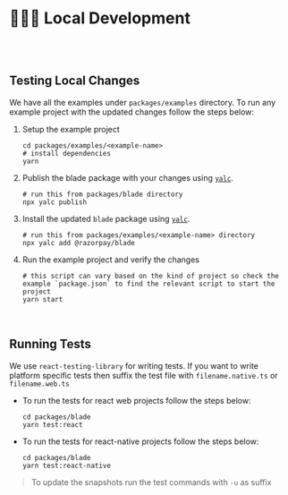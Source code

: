 
<Meta title="Guides/Local Development" />

# 🧑🏻‍💻 Local Development
<br/>
<br/>

## Testing Local Changes
We have all the examples under `packages/examples` directory. To run any example project with the updated changes follow the steps below:

1. Setup the example project
    ```shell
    cd packages/examples/<example-name>
    # install dependencies
    yarn
    ```

2. Publish the blade package with your changes using [`yalc`](https://www.npmjs.com/package/yalc).
    ```shell
    # run this from packages/blade directory
    npx yalc publish
    ```

3. Install the updated `blade` package using [`yalc`](https://www.npmjs.com/package/yalc).
    ```shell
    # run this from packages/examples/<example-name> directory
    npx yalc add @razorpay/blade
    ```

4. Run the example project and verify the changes
    ```shell
    # this script can vary based on the kind of project so check the example `package.json` to find the relevant script to start the project
    yarn start
    ```

<br/>

## Running Tests
We use `react-testing-library` for writing tests. If you want to write platform specific tests then suffix the test file with `filename.native.ts` or `filename.web.ts`

* To run the tests for react web projects follow the steps below:
  ```shell
  cd packages/blade
  yarn test:react
  ```
* To run the tests for react-native projects follow the steps below:
  ```shell
  cd packages/blade
  yarn test:react-native
  ```
> To update the snapshots run the test commands with `-u` as suffix